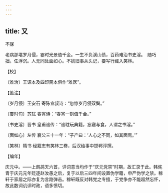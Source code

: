 ```yaml
---
---
---
```

title: 又
---



不寐





老病那堪岁月侵，霎时光景值千金。一生不负溪山债，百药难治书史淫。　随巧拙，任浮沉。人无同处面如心。不妨旧事从头记，要写行藏入笑林。





【校】


〔难治〕王诏本及四印斋本俱作“难医”。





【笺注】


〔岁月侵〕王安石 寄陈宣叔诗：“忽惊岁月侵双鬓。”

〔霎时句〕苏轼 春宵诗：“春宵一刻值千金。”

〔书史淫〕晋书 皇甫谧传：“谧耽玩典籍，忘寝与食，人谓之书淫。”

〔面如心〕左传 襄公三十一年：“子产曰：‘人心之不同，如其面焉。’”

〔笑林〕隋书 经籍志有笑林三卷，后汉给事中邯郸淳撰。





【编年】


庆元中。——上鹧鸪天六首，详词意当均作于“庆元党禁”时期，故汇录于此。韩侂胄于庆元元年贬逐赵汝愚之后，复于以后三四年间设置伪学籍，申严伪学之禁。稼轩于家居之际亦复为言路弹击。稼轩既反对韩党之专擅，于党争亦不能超然忘怀，故此数词讥评时政，语多愤切。